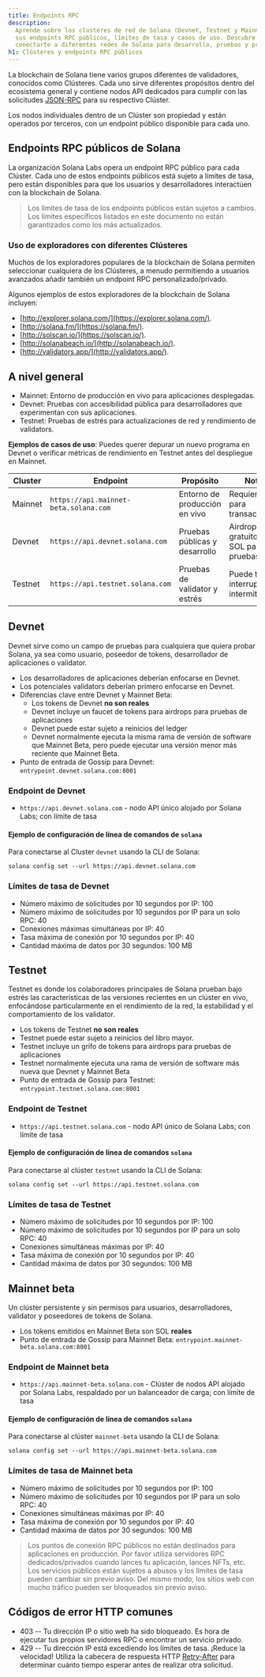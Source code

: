 ```yaml
---
title: Endpoints RPC
description:
  Aprende sobre los clústeres de red de Solana (Devnet, Testnet y Mainnet Beta),
  sus endpoints RPC públicos, límites de tasa y casos de uso. Descubre cómo
  conectarte a diferentes redes de Solana para desarrollo, pruebas y producción.
h1: Clústeres y endpoints RPC públicos
---
```


La blockchain de Solana tiene varios grupos diferentes de validadores, conocidos
como Clústeres. Cada uno sirve diferentes propósitos dentro del ecosistema
general y contiene nodos API dedicados para cumplir con las solicitudes
[JSON-RPC](/docs/rpc/) para su respectivo Clúster.

Los nodos individuales dentro de un Clúster son propiedad y están operados por
terceros, con un endpoint público disponible para cada uno.

## Endpoints RPC públicos de Solana

La organización Solana Labs opera un endpoint RPC público para cada Clúster.
Cada uno de estos endpoints públicos está sujeto a límites de tasa, pero están
disponibles para que los usuarios y desarrolladores interactúen con la
blockchain de Solana.

> Los límites de tasa de los endpoints públicos están sujetos a cambios. Los
> límites específicos listados en este documento no están garantizados como los
> más actualizados.

### Uso de exploradores con diferentes Clústeres

Muchos de los exploradores populares de la blockchain de Solana permiten
seleccionar cualquiera de los Clústeres, a menudo permitiendo a usuarios
avanzados añadir también un endpoint RPC personalizado/privado.

Algunos ejemplos de estos exploradores de la blockchain de Solana incluyen:

- [http://explorer.solana.com/](https://explorer.solana.com/).
- [http://solana.fm/](https://solana.fm/).
- [http://solscan.io/](https://solscan.io/).
- [http://solanabeach.io/](http://solanabeach.io/).
- [http://validators.app/](http://validators.app/).

## A nivel general

- Mainnet: Entorno de producción en vivo para aplicaciones desplegadas.
- Devnet: Pruebas con accesibilidad pública para desarrolladores que
  experimentan con sus aplicaciones.
- Testnet: Pruebas de estrés para actualizaciones de red y rendimiento de
  validators.

**Ejemplos de casos de uso**: Puedes querer depurar un nuevo programa en Devnet
o verificar métricas de rendimiento en Testnet antes del despliegue en Mainnet.

| **Cluster** | **Endpoint**                          | **Propósito**                 | **Notas**                                |
| ----------- | ------------------------------------- | ----------------------------- | ---------------------------------------- |
| Mainnet     | `https://api.mainnet-beta.solana.com` | Entorno de producción en vivo | Requiere SOL para transacciones          |
| Devnet      | `https://api.devnet.solana.com`       | Pruebas públicas y desarrollo | Airdrop gratuito de SOL para pruebas     |
| Testnet     | `https://api.testnet.solana.com`      | Pruebas de validator y estrés | Puede tener interrupciones intermitentes |

## Devnet

Devnet sirve como un campo de pruebas para cualquiera que quiera probar Solana,
ya sea como usuario, poseedor de tokens, desarrollador de aplicaciones o
validator.

- Los desarrolladores de aplicaciones deberían enfocarse en Devnet.
- Los potenciales validators deberían primero enfocarse en Devnet.
- Diferencias clave entre Devnet y Mainnet Beta:
  - Los tokens de Devnet **no son reales**
  - Devnet incluye un faucet de tokens para airdrops para pruebas de
    aplicaciones
  - Devnet puede estar sujeto a reinicios del ledger
  - Devnet normalmente ejecuta la misma rama de versión de software que Mainnet
    Beta, pero puede ejecutar una versión menor más reciente que Mainnet Beta.
- Punto de entrada de Gossip para Devnet: `entrypoint.devnet.solana.com:8001`

### Endpoint de Devnet

- `https://api.devnet.solana.com` - nodo API único alojado por Solana Labs; con
  límite de tasa

#### Ejemplo de configuración de línea de comandos de `solana`

Para conectarse al Cluster `devnet` usando la CLI de Solana:

```shell
solana config set --url https://api.devnet.solana.com
```

### Límites de tasa de Devnet

- Número máximo de solicitudes por 10 segundos por IP: 100
- Número máximo de solicitudes por 10 segundos por IP para un solo RPC: 40
- Conexiones máximas simultáneas por IP: 40
- Tasa máxima de conexión por 10 segundos por IP: 40
- Cantidad máxima de datos por 30 segundos: 100 MB

## Testnet

Testnet es donde los colaboradores principales de Solana prueban bajo estrés las
características de las versiones recientes en un clúster en vivo, enfocándose
particularmente en el rendimiento de la red, la estabilidad y el comportamiento
de los validator.

- Los tokens de Testnet **no son reales**
- Testnet puede estar sujeto a reinicios del libro mayor.
- Testnet incluye un grifo de tokens para airdrops para pruebas de aplicaciones
- Testnet normalmente ejecuta una rama de versión de software más nueva que
  Devnet y Mainnet Beta
- Punto de entrada de Gossip para Testnet: `entrypoint.testnet.solana.com:8001`

### Endpoint de Testnet

- `https://api.testnet.solana.com` - nodo API único de Solana Labs; con límite
  de tasa

#### Ejemplo de configuración de línea de comandos `solana`

Para conectarse al clúster `testnet` usando la CLI de Solana:

```shell
solana config set --url https://api.testnet.solana.com
```

### Límites de tasa de Testnet

- Número máximo de solicitudes por 10 segundos por IP: 100
- Número máximo de solicitudes por 10 segundos por IP para un solo RPC: 40
- Conexiones simultáneas máximas por IP: 40
- Tasa máxima de conexión por 10 segundos por IP: 40
- Cantidad máxima de datos por 30 segundos: 100 MB

## Mainnet beta

Un clúster persistente y sin permisos para usuarios, desarrolladores, validator
y poseedores de tokens de Solana.

- Los tokens emitidos en Mainnet Beta son SOL **reales**
- Punto de entrada de Gossip para Mainnet Beta:
  `entrypoint.mainnet-beta.solana.com:8001`

### Endpoint de Mainnet beta

- `https://api.mainnet-beta.solana.com` - Clúster de nodos API alojado por
  Solana Labs, respaldado por un balanceador de carga; con límite de tasa

#### Ejemplo de configuración de línea de comandos `solana`

Para conectarse al clúster `mainnet-beta` usando la CLI de Solana:

```shell
solana config set --url https://api.mainnet-beta.solana.com
```

### Límites de tasa de Mainnet beta

- Número máximo de solicitudes por 10 segundos por IP: 100
- Número máximo de solicitudes por 10 segundos por IP para un solo RPC: 40
- Conexiones simultáneas máximas por IP: 40
- Tasa máxima de conexión por 10 segundos por IP: 40
- Cantidad máxima de datos por 30 segundos: 100 MB

> Los puntos de conexión RPC públicos no están destinados para aplicaciones en
> producción. Por favor utiliza servidores RPC dedicados/privados cuando lances
> tu aplicación, lances NFTs, etc. Los servicios públicos están sujetos a abusos
> y los límites de tasa pueden cambiar sin previo aviso. Del mismo modo, los
> sitios web con mucho tráfico pueden ser bloqueados sin previo aviso.

## Códigos de error HTTP comunes

- 403 -- Tu dirección IP o sitio web ha sido bloqueado. Es hora de ejecutar tus
  propios servidores RPC o encontrar un servicio privado.
- 429 -- Tu dirección IP está excediendo los límites de tasa. ¡Reduce la
  velocidad! Utiliza la cabecera de respuesta HTTP
  [Retry-After](https://developer.mozilla.org/en-US/docs/Web/HTTP/Headers/Retry-After)
  para determinar cuánto tiempo esperar antes de realizar otra solicitud.
